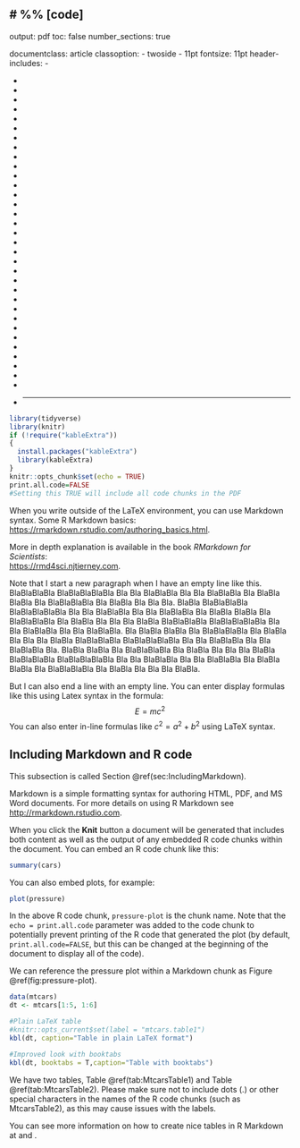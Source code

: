 # %% [code]
---
output: 
  pdf
toc: false
number_sections: true

documentclass: article
classoption:
  - twoside
  - 11pt
fontsize: 11pt
header-includes:
- \usepackage{geometry}
- \usepackage{enumerate}
- \usepackage{latexsym,booktabs}
- \usepackage{amsmath,amssymb}
- \usepackage{graphicx}
- \usepackage{hyperref}
- \usepackage[singlespacing]{setspace}
- \usepackage{calc}
- \geometry{a4paper,left=2cm,right=2.0cm, top=2cm, bottom=2.0cm}
- \usepackage{booktabs}
- \usepackage{longtable}
- \usepackage{array}
- \usepackage{multirow}
- \usepackage{wrapfig}
- \usepackage{float}
- \usepackage{colortbl}
- \usepackage{pdflscape}
- \usepackage{tabu}
- \usepackage{threeparttable} 
- \usepackage{threeparttablex} 
- \usepackage[normalem]{ulem} 
- \usepackage{makecell}
- \usepackage{xcolor}
- \newtheorem{Definition}{Definition}
- \newtheorem{Theorem}{Theorem}
- \newtheorem{Lemma}{Lemma}
- \newtheorem{Corollary}{Corollary}
- \newtheorem{Proposition}{Proposition}
- \newtheorem{Algorithm}{Algorithm}
- \numberwithin{Theorem}{section}
- \numberwithin{Definition}{section}
- \numberwithin{Lemma}{section}
- \numberwithin{Algorithm}{section}
- \numberwithin{equation}{section}
- \newcommand{\dottedline}[1]{\makebox[#1]{.\dotfill}}
---

```r
library(tidyverse)
library(knitr)
if (!require("kableExtra"))
{
  install.packages("kableExtra")
  library(kableExtra)
}
knitr::opts_chunk$set(echo = TRUE)
print.all.code=FALSE
#Setting this TRUE will include all code chunks in the PDF
```

```{=latex}
\pagestyle{empty}

% =============================================================================
% Title page
% =============================================================================
\begin{titlepage}
\vspace*{.5em}
\center
\textbf{\Large{The School of Mathematics}} \\
\vspace*{1em}
\begin{figure}[!h]
\centering
\includegraphics[width=180pt]{CentredLogoCMYK.jpg}
\end{figure}
\vspace{2em}
\textbf{\Huge{My Incredible Thesis}}\\[2em]
\textbf{\LARGE{by}}\\
\vspace{2em}
\textbf{\LARGE{My Name}}\\
\vspace{6.5em}
\Large{Dissertation Presented for the Degree of\\
MSc in Statistics with Data Science}\\
\vspace{6.5em}
\Large{July 2021}\\
\vspace{3em}
\Large{Supervised by\\Dr Very Important and Dr Strangelove}
\vfill
\end{titlepage}

\cleardoublepage

% =============================================================================
% Executive summary, acknowledgments, and own work declaration
% =============================================================================
\begin{center}
\Large{Executive Summary}
\end{center}

Here comes your executive summary ...

\clearpage

\begin{center}
\Large{Acknowledgments}
\end{center}

Here come your acknowledgments ...

\clearpage

\begin{center}
\Large{University of Edinburgh – Own Work Declaration}
\end{center}


This sheet must be filled in, signed and dated - your work will not be marked unless this is done.
% Replace the commands \dottedline{8cm}, %\dottedline{6cm}, etc. with you name, Matriculation 
% Number, etc.
\vspace{1cm}

Name: \dottedline{8cm}

Matriculation Number: \dottedline{6cm}

Title of work: \dottedline{8cm}

\vspace{1cm}

I confirm that all this work is my own except where indicated, and that I have:
\begin{itemize}
\item   Clearly referenced/listed all sources as appropriate                    
\item   Referenced and put in inverted commas all quoted text (from books, web, etc)    
\item   Given the sources of all pictures, data etc. that are not my own                
\item   Not made any use of the report(s) or essay(s) of any other student(s) either past   
or present  
\item   Not sought or used the help of any external professional academic agencies for the work
\item   Acknowledged in appropriate places any help that I have received from others    (e.g. fellow students, technicians, statisticians, external sources)
\item   Complied with any other plagiarism criteria specified in the Course handbook
\end{itemize}

I understand that any false claim for this work will be penalised in accordance with
the University regulations  (\url{https://teaching.maths.ed.ac.uk/main/msc-students/msc-programmes/statistics/data-science/assessment/academic-misconduct}).                                

\vspace{1cm}

Signature \dottedline{8cm}

%Include your signature as an image with the
%\includegraphics command 
%(see an example later in the document)

\vspace{5mm}

Date \dottedline{8cm}


\clearpage



% =============================================================================
% Table of contents, tables, and pictures (if applicable)
% =============================================================================
\pagestyle{plain}
\setcounter{page}{1}
\pagenumbering{Roman}
\tableofcontents
\clearpage
\listoftables
\listoffigures
\cleardoublepage

\pagenumbering{arabic}
\setcounter{page}{1}

\nocite{*}
\bibliographystyle{abbrv}
\clearpage
```
```{=latex}
\section{Introduction}
\label{sec:intro}

Here I will write a very good, precise and brief introduction.
Particularly Section \ref{sec:methods} is good!
\clearpage
```
```{=latex}
\section{Methods}
\label{sec:methods}
In the following, I explain what did I do and how.

I should really cut this short, but BlaBlaBlaBla BlaBlaBlaBlaBla Bla Bla BlaBlaBla Bla Bla BlaBlaBla Bla BlaBla BlaBla Bla BlaBlaBlaBla Bla BlaBla Bla Bla Bla BlaBla BlaBlaBlaBla BlaBlaBlaBlaBla Bla Bla BlaBlaBla Bla. Bla BlaBlaBla Bla BlaBla BlaBla Bla BlaBlaBlaBla Bla BlaBla Bla Bla Bla BlaBla BlaBlaBlaBla. BlaBlaBlaBlaBla Bla Bla BlaBlaBla Bla Bla BlaBlaBla Bla BlaBla BlaBla Bla BlaBlaBlaBla Bla BlaBla Bla Bla Bla BlaBla BlaBlaBlaBla BlaBlaBlaBlaBla Bla Bla BlaBlaBla Bla Bla BlaBlaBla Bla BlaBla BlaBla Bla BlaBlaBlaBla Bla BlaBla Bla Bla Bla BlaBla BlaBlaBlaBla BlaBlaBlaBlaBla Bla Bla BlaBlaBla Bla Bla BlaBlaBla Bla BlaBla BlaBla Bla. BlaBlaBlaBla Bla BlaBla Bla Bla Bla BlaBla BlaBlaBlaBla BlaBlaBlaBlaBla Bla Bla BlaBlaBla Bla Bla BlaBlaBla Bla BlaBla BlaBla Bla BlaBlaBlaBla Bla BlaBla Bla Bla Bla BlaBla.
% You can enter comments in LaTeX
% like this.
```
When you write outside of the LaTeX environment, you can use Markdown syntax. Some R Markdown basics: <https://rmarkdown.rstudio.com/authoring_basics.html>.

More in depth explanation is available in the book *RMarkdown for Scientists*:\
<https://rmd4sci.njtierney.com>.

<!-- To add a line break in R Markdown, you can end a line with two or more spaces, then type return-->

Note that I start a new paragraph when I have an empty line like this. BlaBlaBlaBla BlaBlaBlaBlaBla Bla Bla BlaBlaBla Bla Bla BlaBlaBla Bla BlaBla BlaBla Bla BlaBlaBlaBla Bla BlaBla Bla Bla Bla. BlaBla BlaBlaBlaBla BlaBlaBlaBlaBla Bla Bla BlaBlaBla Bla Bla BlaBlaBla Bla BlaBla BlaBla Bla BlaBlaBlaBla Bla BlaBla Bla Bla Bla BlaBla BlaBlaBlaBla BlaBlaBlaBlaBla Bla Bla BlaBlaBla Bla Bla BlaBlaBla. Bla BlaBla BlaBla Bla BlaBlaBlaBla Bla BlaBla Bla Bla Bla BlaBla BlaBlaBlaBla BlaBlaBlaBlaBla Bla Bla BlaBlaBla Bla Bla BlaBlaBla Bla. BlaBla BlaBla Bla BlaBlaBlaBla Bla BlaBla Bla Bla Bla BlaBla BlaBlaBlaBla BlaBlaBlaBlaBla Bla Bla BlaBlaBla Bla Bla BlaBlaBla Bla BlaBla BlaBla Bla BlaBlaBlaBla Bla BlaBla Bla Bla Bla BlaBla.

But I can also end a line with an empty line. You can enter display formulas like this using Latex syntax in the formula: $$
E = mc^2
$$ You can also enter in-line formulas like $c^2=a^2+b^2$ using LaTeX syntax.

\newpage

```{=html}
<!--You can enter comments in Markdown
like this-->
```
```{=latex}
\subsection{Models}
\label{sec:Models}

Models are \emph{very} helpful because.
\begin{itemize}
 \item They're good.
 \item They're helpful.
\end{itemize}
\clearpage

\subsection{Techniques}
\label{sec:Techniques}

Techniques even better because.
\begin{enumerate}
 \item They're magnificent.
 \item If they work.
\end{enumerate}
\clearpage
```
```{=latex}
\section{Results}
\label{sec:results}
I this section, I explain what did I discover.

Now it's getting very technical \ldots{} I will cite \cite{shiina,groewe2001}. I will also show my incredible $\alpha$, $\beta$ and $\gamma$ mathematics and do some other fancy stuff.

\subsection{Formulae}

For example look at this
\begin{equation}\label{eqn:aProblem}
\min{}\sum_{s\in\mathcal{S}}Pr_{s}\left[\sum_{t=1}^{T}\left(
\sum_{g\in\mathcal{G}}\left(\alpha_{gts}C_{g}^{0}+
p_{gts}C_{g}^{1}+\left(p_{gts}\right)^{2}C_{g}^{2}\right)
+\sum_{g\in\mathcal{C}}\gamma_{gts}C_{g}^{s}\right)\right],
\end{equation}
and you will see that it has a little number on the side so that I can refer to it as equation (\ref{eqn:aProblem}). Now if I do this
\begin{eqnarray}
\sum_{i=1}^{n}k_{i}&=&20\label{eqn:one}\\
\sum_{j=20}^{m}\delta_{i}&\geq{}&\eta{}\notag
\end{eqnarray}
I can align two formulae and control which one has a number on the side. It is (\ref{eqn:one}). I can also do something like this
\begin{displaymath}
Y_{l}=\left[\begin{array}{cc}
             \left(y_{s}+i\frac{b_{c}}{2}\right)\frac{1}{\tau{}^{2}} &
             -y_{s}\frac{1}{\tau{}e^{-i\theta^{s}}}\\
             -y_{s}\frac{1}{\tau{}e^{i\theta^{s}}} &
             y_{s}+i\frac{b_{c}}{2}
             \end{array}\right],
\end{displaymath}
and it won't have a number on the side. Now if I have to do some huge mathematics I'd better structure it a little and include linebreaks etc. so that it fits on one page.
\begin{eqnarray}\label{eqn:horrible}
p_{l}^{f}&=&G_{l11}\left(2v_{F(l)}\bar{v}_{F(l)}-\bar{v}_{F(l)}^{2}\right)\\
&+&
\bar{v}_{F(l)}\bar{v}_{T(l)}
\left[
B_{l12}\sin{}(\bar{\delta{}}_{F(l)}-\bar{\delta{}}_{T(l)})
+G_{l12}\cos{}(\bar{\delta{}}_{F(l)}-\bar{\delta{}}_{T(l)})
\right]\notag\\
&+&
\left[\begin{array}{r}
      \bar{v}_{T(l)}
      \left[
      B_{l12}\sin{}(\bar{\delta{}}_{F(l)}-\bar{\delta{}}_{T(l)})
      +G_{l12}\cos{}(\bar{\delta{}}_{F(l)}-\bar{\delta{}}_{T(l)})
      \right]\\
      \bar{v}_{F(l)}
      \left[
      B_{l12}\sin{}(\bar{\delta{}}_{F(l)}-\bar{\delta{}}_{T(l)})
      +G_{l12}\cos{}(\bar{\delta{}}_{F(l)}-\bar{\delta{}}_{T(l)})
      \right]\\
      \bar{v}_{F(l)}\bar{v}_{T(l)}
      \left[
      B_{l12}\cos{}(\bar{\delta{}}_{F(l)}-\bar{\delta{}}_{T(l)})
      -G_{l12}\sin{}(\bar{\delta{}}_{F(l)}-\bar{\delta{}}_{T(l)})
      \right]\\
      \bar{v}_{F(l)}\bar{v}_{T(l)}
      \left[
      -B_{l12}\cos{}(\bar{\delta{}}_{F(l)}-\bar{\delta{}}_{T(l)})
      +G_{l12}\sin{}(\bar{\delta{}}_{F(l)}-\bar{\delta{}}_{T(l)})
      \right]\\
      \end{array}\right]
\cdot{}
\left[\begin{array}{c}
      v_{F(l)}-\bar{v}_{F(l)}\\
      v_{T(l)}-\bar{v}_{T(l)}\\
      \delta_{F(l)}-\bar{\delta{}}_{F(l)}\\
      \delta_{T(l)}-\bar{\delta{}}_{T(l)}
      \end{array}\right],\notag
\end{eqnarray}
This is a lot of fun!
\clearpage

\subsection{Important Things}
Finally we should have a nice picture like this one. However, I won't forget that figures and table are environments which float around in my document. So LaTeX will place them wherever it thinks they fit well with the surrounding text. I can try to change that with a float specifier, e.g. [!ht].
%This is a comment. The Compiler ignores it. It is here to remind me that, if I use a .jpeg or .png picture file as below I will need to compile the document with the pdflatex compiler.
\begin{figure}[!ht]
\centering
\includegraphics[width=0.5\textwidth]{scenTree.png}
\caption{Look at this scenario tree with funny times $t_{1}$ and scenarios $s_{1}$ etc.}
\label{fig:scenarioTree}
\end{figure}
Now I want to use one of my own environments. I want to define something.
\begin{Definition}
 I define
$$
\Gamma_{\eta}:=\sum_{i=1}^{n}\sum_{j=i}^{n}\xi{}(i,j)
$$
\end{Definition}
I definitely need some good tables, so I do this.
\begin{table}[!ht]
\centering
\begin{tabular}{|ll|rrrr|}
\hline
Case&Generators&Therm. Units&Lines&Peak load: [MW]&[MVar]\\
\hline\hline
6 bus&3 at 3 buses&2&11&210&210\\
9 bus&3 at 3 buses&3&9&315&115\\
24 bus&33 at 11 buses&26&38&2850&580\\
30 bus&6 at 6 buses&5&41&189.2&107.2\\
39 bus&10 at 10 buses&7&46&6254.2&1387.1\\
57 bus&7 at 7 buses&7&80&1250.8&336.4\\
\hline
\end{tabular}
\caption{Something that doesn't make sense.}
\label{tab:things}
\end{table}
I should really refer to Table \ref{tab:things}.

\subsection{And now something else}

\noindent
Let:
\begin{eqnarray*}
\Omega_0 & = & \{(x,y,z,f): \text{ satisfying } (9)-(19)\}, \\
\Omega_1 & = & \{(x,y,z,f): \text{ satisfying } (9),(11)-(20)\}, \\
\overline{\Omega}_0 & = & \{\textbf{0}\leq (x,y,z,f) \leq \textbf{1}: \text{ satisfying } (9)-(18)\}, \\
\overline{\Omega}_1 & = & \{\textbf{0}\leq (x,y,z,f) \leq \textbf{1}: \text{ satisfying } (9),(11)-(18),(20)\} \,.
\end{eqnarray*}
%
where $\textbf{0}$ and $\textbf{1}$ are vectors of appropriate dimensions with 0's and 1's, respectively.
Next we see that both $\Omega_0$ and $\Omega_1$ give equivalent formulations for the A-MSSP. In particular, the following statements hold:

\begin{Proposition}
$\Omega_0 \subseteq \Omega_1$.
\end{Proposition}

\noindent
\textbf{Proof.}
Let us suppose there exists $(x,y,z,f) \in \Omega_1$ such that $(x,y,z,f) \notin \Omega_0$.
Then, there exist indices $i \in I$ and $t \in \{0,\ldots,|T|-s_i\} $ with $x_i^t > \displaystyle 0.5\,\left( \sum_{h=1}^{s_i} x_i^{t+h} +1\right)$.
By definition, $x_i^t = 1$ and $x_i^{t+h} = 0$ for all $h \in \{1,\dots,s_i\}$. By~(11) and (12), $\displaystyle \sum_{h=1}^{s_i} f_i^{th}=1$, so $f_i^{th'}=1$ for some $h' \in \{1,\dots,s_i\}$.
But then,
\[ 0 \:=\: x_i^{t+h'} \:=\: \sum_{h=\max \{1, t+h'-(|T|-s_i)\}}^{\min\{s_i,t+h'\}} f_i^{t+h'-h,h} \:\ge\: f_i^{th'} \:=\: 1 \,,
\]
as $h' \in [\max \{1, t+h'-(|T|-s_i)\}, \min\{s_i,t+h'\}]$.
\hfill $\square$
\bigskip

\noindent
This immediately gives us
\begin{Corollary}
AS is a valid formulation for the A-MSSP.
\end{Corollary}

\noindent
Next we compare the Linear Programming (LP) relaxations of the two formulations.

\begin{Proposition}
$\overline{\Omega}_1 \subseteq  \overline{\Omega}_0 $.
\end{Proposition}

\noindent
\textbf{Proof.}
Homework
\hfill $\square$
\clearpage
```
## Including Markdown and R code {#sec:IncludingMarkdown}

```{=html}
<!--
Note that the syntax 
# Section name
includes a section, while {#sec:label} will label it as sec:label, which can be referenced as \@ref(sec:label) from Markdown, or \ref{sec:label} from a LaTeX chunk.
## Section name creates a subsection, and 
## Section name creates a subsubsection.
-->
```
This subsection is called Section \@ref(sec:IncludingMarkdown).

```{=latex}
Even from LaTeX, this subsection is still called Section \ref{sec:IncludingMarkdown}.
```
Markdown is a simple formatting syntax for authoring HTML, PDF, and MS Word documents. For more details on using R Markdown see <http://rmarkdown.rstudio.com>.

When you click the **Knit** button a document will be generated that includes both content as well as the output of any embedded R code chunks within the document. You can embed an R code chunk like this:

```r
summary(cars)
```

You can also embed plots, for example:

```r
plot(pressure)
```

In the above R code chunk, `pressure-plot` is the chunk name. Note that the `echo = print.all.code` parameter was added to the code chunk to potentially prevent printing of the R code that generated the plot (by default, `print.all.code=FALSE`, but this can be changed at the beginning of the document to display all of the code).

We can reference the pressure plot within a Markdown chunk as Figure \@ref(fig:pressure-plot).

```{=latex}
We can reference the pressure plot within a LaTeX chunk as Figure \ref{fig:pressure-plot}.
```
```r
data(mtcars)
dt <- mtcars[1:5, 1:6]
```

```r
#Plain LaTeX table
#knitr::opts_current$set(label = "mtcars.table1")
kbl(dt, caption="Table in plain LaTeX format")
```

```r
#Improved look with booktabs
kbl(dt, booktabs = T,caption="Table with booktabs") 
```

We have two tables, Table \@ref(tab:MtcarsTable1) and Table \@ref(tab:MtcarsTable2). Please make sure not to include dots (.) or other special characters in the names of the R code chunks (such as MtcarsTable2), as this may cause issues with the labels.

```{=latex}
We can reference the two tables within a LaTeX chunk as Table \ref{tab:MtcarsTable1} and Table \ref{tab:MtcarsTable2}.
```
You can see more information on how to create nice tables in R Markdown at \url{https://haozhu233.github.io/kableExtra/awesome_table_in_pdf.pdf} and \url{https://rfortherestofus.com/2019/11/how-to-make-beautiful-tables-in-r/}.

\clearpage

```{=latex}
\section{Conclusion}
\label{sec:conclusion}
In this section, I explain what what do my results mean.

I have no idea how to conclude, so I don't write much. But what follows is important.
\clearpage

%the entries have to be in the file literature.bib
\bibliography{literature}
\clearpage

\appendix
\section*{Appendices}
\addcontentsline{toc}{section}{Appendices}

\section{An Appendix}
\label{app:one}

Something.
\clearpage

\section{Another Appendix}
\label{app:two}

Something else.
```
